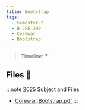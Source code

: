 ```yaml
---
title: Bootstrap
tags:
  - Semester-2
  - B-CPE-200
  - Corewar
  - Bootstrap
---
```

> Timeline: ?


## Files 📂

:::note 2025 Subject and Files
- [Corewar_Bootstrap.pdf](https://github.com/Studio-17/Epitech-Subjects/raw/main/Semester-2/B-CPE-200/Corewar/Bootstrap/Corewar_Bootstrap.pdf)
:::

